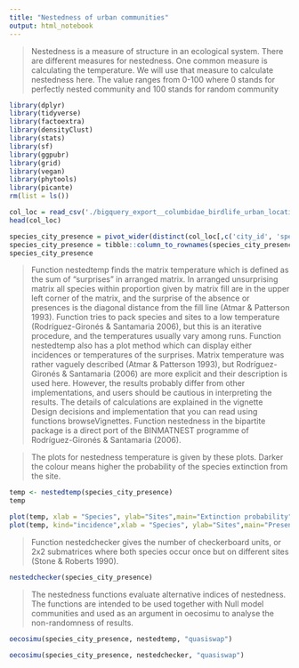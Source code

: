 ```yaml
---
title: "Nestedness of urban communities"
output: html_notebook
---
```


> Nestedness is a measure of structure in an ecological system. There are different measures for nestedness. One common measure is calculating the temperature. We will use that measure to calculate nestedness here. The value ranges from 0-100 where 0 stands for perfectly nested community and 100 stands for random community

```r
library(dplyr)
library(tidyverse)
library(factoextra)
library(densityClust)
library(stats)
library(sf)
library(ggpubr)
library(grid)
library(vegan)
library(phytools)
library(picante)
rm(list = ls())
```

```r
col_loc = read_csv('./bigquery_export__columbidae_birdlife_urban_locations.csv')
head(col_loc)
```

```r
species_city_presence = pivot_wider(distinct(col_loc[,c('city_id', 'species_name', 'present_in_city')]), names_from = species_name, values_from = "present_in_city", values_fill = list(present_in_city = F))
species_city_presence = tibble::column_to_rownames(species_city_presence, var='city_id')
species_city_presence
```

> Function nestedtemp finds the matrix temperature which is defined as the sum of “surprises” in arranged matrix. In arranged unsurprising matrix all species within proportion given by matrix fill are in the upper left corner of the matrix, and the surprise of the absence or presences is the diagonal distance from the fill line (Atmar & Patterson 1993). Function tries to pack species and sites to a low temperature (Rodríguez-Gironés & Santamaria 2006), but this is an iterative procedure, and the temperatures usually vary among runs. Function nestedtemp also has a plot method which can display either incidences or temperatures of the surprises. Matrix temperature was rather vaguely described (Atmar & Patterson 1993), but Rodríguez-Gironés & Santamaria (2006) are more explicit and their description is used here. However, the results probably differ from other implementations, and users should be cautious in interpreting the results. The details of calculations are explained in the vignette Design decisions and implementation that you can read using functions browseVignettes. Function nestedness in the bipartite package is a direct port of the BINMATNEST programme of Rodríguez-Gironés & Santamaria (2006). 

> The plots for nestedness temperature is given by these plots. Darker the colour means higher the probability of the species extinction from the site.

```r
temp <- nestedtemp(species_city_presence)
temp
```

```r
plot(temp, xlab = "Species", ylab="Sites",main="Extinction probability")
plot(temp, kind="incidence",xlab = "Species", ylab="Sites",main="Presence-absence")
```


> Function nestedchecker gives the number of checkerboard units, or 2x2 submatrices where both species occur once but on different sites (Stone & Roberts 1990). 

```r
nestedchecker(species_city_presence)
```


> The nestedness functions evaluate alternative indices of nestedness. The functions are intended to be used together with Null model communities and used as an argument in oecosimu to analyse the non-randomness of results. 

```r
oecosimu(species_city_presence, nestedtemp, "quasiswap")
```

```r
oecosimu(species_city_presence, nestedchecker, "quasiswap")
```
